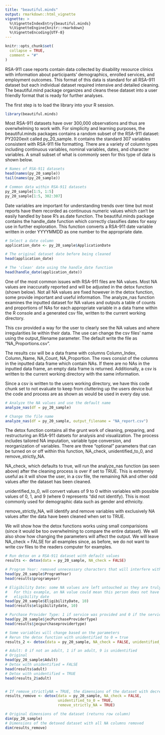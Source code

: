 ```yaml
---
title: "beautiful.minds"
output: rmarkdown::html_vignette
vignette: >
  %\VignetteIndexEntry{beautiful.minds}
  %\VignetteEngine{knitr::rmarkdown}
  %\VignetteEncoding{UTF-8}
---
```


```r
knitr::opts_chunk$set(
  collapse = TRUE,
  comment = "#"
)
```

RSA-911 case reports contain data collected by disability resource clinics with information about participants' demographics, enrolled services, and employment outcomes. This format of this data is standard for all RSA-911 dataset but each individual dataset required intensive and detailed cleaning. The beautiful.mind package organizes and cleans these dataset into a user friendly format that is ready for further analyses. 

The first step is to load the library into your R session. 
```r
library(beautiful.minds)
```

Most RSA-911 datasets have over 300,000 observations and thus are overwhelming to work with. For simplicity and learning purposes, the beautiful.minds packages contains a random subset of the RSA-911 dataset: PY2020exit called py_20_sample. It contains the standard 307 variables consistent with RSA-911 file formatting. There are a variety of column types including continuous variables, nominal variables, dates, and character variables. A small subset of what is commonly seen for this type of data is shown below. 
```r
# Names of RSA-911 datasets
head(names(py_20_sample))
tail(names(py_20_sample))

# Common data within RSA-911 datasets
py_20_sample[1:5, 1:5]
py_20_sample[1:5, 302:307]
```

Date variables are important for understanding trends over time but most reports have them recorded as continuous numeric values which can't be easily handled by base R's as.date function. The beautiful.minds package contains the handle_date function which correctly classifies dates for easy use in further exploration. This function converts a RSA-911 date variable written in order YYYYMMDD as one number to the appropriate date.
```r
# Select a date column
application_date <- py_20_sample$ApplicationDate

# The original dataset date before being cleaned
head(application_date)

# The 'clean' date using the handle_date function
head(handle_date(application_date))
```

One of the most common issues with RSA-911 files are NA values. Most NA values are inaccuratly reported and will be adjusted in the detox function (shown below). Not all NA values are fixed however in the detox function, some provide important and useful information. The analyze_nas function examines the inputted dataset for NA values and outputs a table of counts and proportions of NAs for each appropriate variable in a data frame within the R console and a generated csv file, written to the current working directory. 

This csv provided a way for the user to clearly see the NA values and where irregularities lie within their data. The use can change the csv files' name using the output_filename parameter. The default write the file as "NA_Proportions.csv". 

The results csv will be a data frame with columns Column_Index, Column_Name, NA_Count, NA_Proportion. The rows consist of the columns in the inputted data frame which contain NAs. If there are no NAs in the inputted data frame, an empty data frame is returned. Additionally, a csv is written to the current working directory with the same information.

Since a csv is written to the users working directory, we have this code chunk set to not evaluate to keep from cluttering up the users device but the code and process are as shown as would be used in every day use. 
```r
# Analyze the NA values and use the default name
analyze_nas(df = py_20_sample)

# Change the file name 
analyze_nas(df = py_20_sample, output_filename = "NA_report.csv")

```


The detox function contains all the grunt work of cleaning, preparing, and restructuring an RSA-911 datsets for analysis and visualization. The process includes
tailored NA imputation, variable type conversion, and reorganization of variables. There are three "optional" parameters that can be turned on or off within this function, NA_check, unidentified_to_0, and remove_strictly_NA. 

NA_check, which defaults to true, will  run the analyze_nas function (as seen above) after the cleaning process is over if set to TRUE. This is extremely useful as it will show the user, in a csv file, the remaining NA and other odd values after the dataset has been cleaned. 

unidentified_to_0, will convert values of 9 to 0 within variables with possible values of 0, 1, and 9 (where 0 represents "did not identify). This is most commonly used for demographic data such as gender and ethnicity. 

remove_strictly_NA, will identify and remove variables with exclusively NA values after the data have been cleaned when set to TRUE. 

We will show how the detox functions works using small comparisions (since it would be too overwhelming to compare the entire dataset). We will also show how changing the parameters will affect the output. We will leave NA_check = FALSE for all examples since, as before, we do not want to write csv files to the readers computer for examples.
```r
# Run detox on a RSA-911 dataset with default values
results <- detox(data = py_20_sample, NA_check = FALSE)

# Program Year: removed unnecessary characters that will interfere with analysis
head(py_20_sample$ProgramYear)
head(results$programyear)

# Eligibility Date: some NA values are left untouched as they are truly NA values. 
#   For this example, an NA value could mean this person does not have an 
#   eligibility date
head(py_20_sample$EligibilityDate, 10)
head(results$eligibilitydate, 10)

# Purchase Provider Type: 1 if service was provided and 0 if the service was not provided
head(py_20_sample$jecPurchaseProviderType)
head(results$jecpurchaseprovidertype)

# Some variables will change based on the parameters 
# Rerun the detox function with unidentified to 0 = true
results_2 <- detox(data = py_20_sample, NA_check = FALSE, unidentified_to_0 = TRUE)

# Adult: 0 if not an adult, 1 if an adult, 9 is unidentified  
# Original
head(py_20_sample$Adult)
# Detox with unidentified = FALSE
head(results$adult)
# Detox with unidentified = TRUE
head(results_2$adult)


# If remove_strictlyNA = TRUE, the dimensions of the dataset with decrease in column size because columns that are entirely NA values after being cleaned will be removed.
results_remove <- detox(data = py_20_sample, NA_check = FALSE, 
                        unidentified_to_0 = TRUE, 
                        remove_strictly_NA = TRUE)

# Original dimensions of the dataset (returns row column)
dim(py_20_sample)
# Dimensions of the detoxed dataset with all NA columns removed
dim(results_remove)


```

